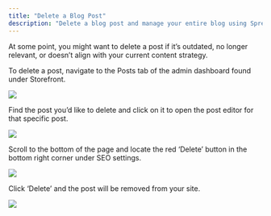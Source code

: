 ```yaml
---
title: "Delete a Blog Post"
description: "Delete a blog post and manage your entire blog using Spree Commerce."
---
```


At some point, you might want to delete a post if it’s outdated, no longer relevant, or doesn’t align with your current content strategy.

To delete a post, navigate to the Posts tab of the admin dashboard found under Storefront.

![](https://vendo-production-res.cloudinary.com/image/upload/w_1920/q_auto/v1738166764/docs/Storefront/Delete%20a%20Post/7.3.4.1_Delete_a_Post_-_Navigate_To_Tab_yzzske.png)

Find the post you’d like to delete and click on it to open the post editor for that specific post.

![](https://vendo-production-res.cloudinary.com/image/upload/w_1920/q_auto/v1738166764/docs/Storefront/Delete%20a%20Post/7.3.4.2_Delete_a_Post_-_Find_Post_jqc7lg.png)

Scroll to the bottom of the page and locate the red ‘Delete’ button in the bottom right corner under SEO settings.

![](https://vendo-production-res.cloudinary.com/image/upload/w_1920/q_auto/v1738166764/docs/Storefront/Delete%20a%20Post/7.3.4.3_Delete_a_Post_-_Find_Delete_Button_un8twa.png)

Click ‘Delete’ and the post will be removed from your site.

![](https://vendo-production-res.cloudinary.com/image/upload/w_1920/q_auto/v1738166764/docs/Storefront/Delete%20a%20Post/7.3.4.4_Delete_a_Post_-_Delete_Post_xcjc0w.png)
